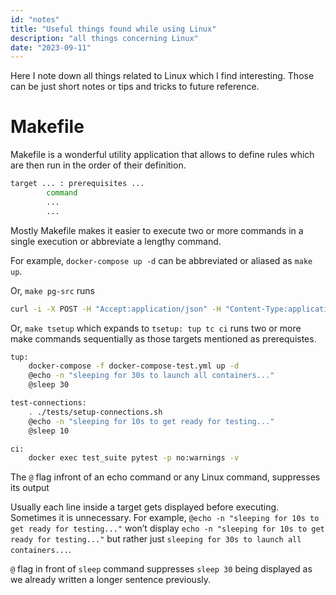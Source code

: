 ```yaml
---
id: "notes"
title: "Useful things found while using Linux"
description: "all things concerning Linux"
date: "2023-09-11"
---
```

Here I note down all things related to Linux which I find interesting. Those can be just short notes or tips and tricks to future reference.

# Makefile
Makefile is a wonderful utility application that allows to define rules which are then run in the order of their definition.

```.bash
target ... : prerequisites ...
        command
        ...
        ...
```


Mostly Makefile makes it easier to execute two or more commands in a single execution or abbreviate a lengthy command. 

For example, `docker-compose up -d` can be abbreviated or aliased as `make up`.

Or, `make pg-src` runs 

```.bash
curl -i -X POST -H "Accept:application/json" -H "Content-Type:application/json" localhost:8083/connectors/ -d '@./connectors/pg-src-connector.json'
```

Or, `make tsetup` which expands to `tsetup: tup tc ci` runs two or more make commands sequentially as those targets mentioned as prerequistes.

```.bash
tup:
	docker-compose -f docker-compose-test.yml up -d
	@echo -n "sleeping for 30s to launch all containers..."
	@sleep 30

test-connections:
	. ./tests/setup-connections.sh
	@echo -n "sleeping for 10s to get ready for testing..."
	@sleep 10

ci:
	docker exec test_suite pytest -p no:warnings -v
```

The `@` flag infront of an echo command or any Linux command, suppresses its output 

Usually each line inside a target gets displayed before executing. Sometimes it is unnecessary. For example, `@echo -n "sleeping for 10s to get ready for testing..."` won't display `echo -n "sleeping for 10s to get ready for testing..."` but rather just `sleeping for 30s to launch all containers...`.

`@` flag in front of `sleep` command suppresses `sleep 30` being displayed as we already written a longer sentence previously.

